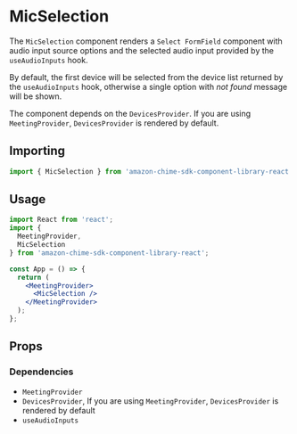 
<Meta title="SDK Components/DeviceSelection/MicSelection" />

# MicSelection

The `MicSelection` component renders a `Select FormField` component with audio input source options and the selected audio input provided by the `useAudioInputs` hook.

By default, the first device will be selected from the device list returned by the `useAudioInputs` hook, otherwise a single option with _not found_ message will be shown.

The component depends on the `DevicesProvider`. If you are using `MeetingProvider`, `DevicesProvider` is rendered by default.

## Importing

```javascript
import { MicSelection } from 'amazon-chime-sdk-component-library-react';
```

## Usage

```jsx
import React from 'react';
import {
  MeetingProvider,
  MicSelection
} from 'amazon-chime-sdk-component-library-react';

const App = () => {
  return (
    <MeetingProvider>
      <MicSelection />
    </MeetingProvider>
  );
};
```

## Props

<Props of={MicSelection} />

### Dependencies

- `MeetingProvider`
- `DevicesProvider`, If you are using `MeetingProvider`, `DevicesProvider` is rendered by default
- `useAudioInputs`
